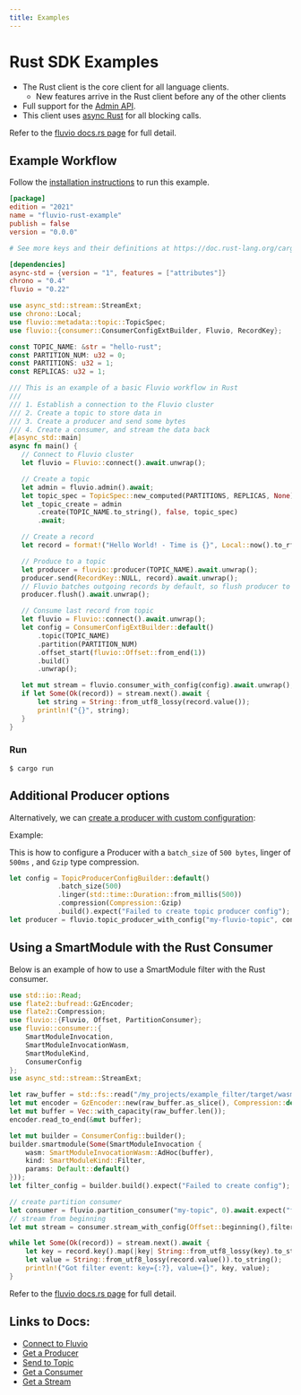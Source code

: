 ```yaml
---
title: Examples
---
```


# Rust SDK Examples

* The Rust client is the core client for all language clients.
  * New features arrive in the Rust client before any of the other clients
* Full support for the [Admin API](https://docs.rs/fluvio/latest/fluvio/struct.FluvioAdmin.html).
* This client uses [async Rust](https://rust-lang.github.io/async-book/) for all blocking calls.

Refer to the [fluvio docs.rs page] for full detail.
## Example Workflow

Follow the [installation instructions](/) to run this example.

```toml
[package]
edition = "2021"
name = "fluvio-rust-example"
publish = false
version = "0.0.0"

# See more keys and their definitions at https://doc.rust-lang.org/cargo/reference/manifest.html

[dependencies]
async-std = {version = "1", features = ["attributes"]}
chrono = "0.4"
fluvio = "0.22"
```

```rust
use async_std::stream::StreamExt;
use chrono::Local;
use fluvio::metadata::topic::TopicSpec;
use fluvio::{consumer::ConsumerConfigExtBuilder, Fluvio, RecordKey};

const TOPIC_NAME: &str = "hello-rust";
const PARTITION_NUM: u32 = 0;
const PARTITIONS: u32 = 1;
const REPLICAS: u32 = 1;

/// This is an example of a basic Fluvio workflow in Rust
///
/// 1. Establish a connection to the Fluvio cluster
/// 2. Create a topic to store data in
/// 3. Create a producer and send some bytes
/// 4. Create a consumer, and stream the data back
#[async_std::main]
async fn main() {
   // Connect to Fluvio cluster
   let fluvio = Fluvio::connect().await.unwrap();

   // Create a topic
   let admin = fluvio.admin().await;
   let topic_spec = TopicSpec::new_computed(PARTITIONS, REPLICAS, None);
   let _topic_create = admin
       .create(TOPIC_NAME.to_string(), false, topic_spec)
       .await;

   // Create a record
   let record = format!("Hello World! - Time is {}", Local::now().to_rfc2822());

   // Produce to a topic
   let producer = fluvio::producer(TOPIC_NAME).await.unwrap();
   producer.send(RecordKey::NULL, record).await.unwrap();
   // Fluvio batches outgoing records by default, so flush producer to ensure all records are sent
   producer.flush().await.unwrap();

   // Consume last record from topic
   let fluvio = Fluvio::connect().await.unwrap();
   let config = ConsumerConfigExtBuilder::default()
       .topic(TOPIC_NAME)
       .partition(PARTITION_NUM)
       .offset_start(fluvio::Offset::from_end(1))
       .build()
       .unwrap();

   let mut stream = fluvio.consumer_with_config(config).await.unwrap();
   if let Some(Ok(record)) = stream.next().await {
       let string = String::from_utf8_lossy(record.value());
       println!("{}", string);
   }
}
```

### Run

```shell copy="fl"
$ cargo run
```

## Additional Producer options

Alternatively, we can [create a producer with custom configuration]:

Example:

This is how to configure a Producer with a
`batch_size` of `500 bytes`, linger of `500ms` , and `Gzip` type compression.

```rust
let config = TopicProducerConfigBuilder::default()
    		.batch_size(500)
    		.linger(std::time::Duration::from_millis(500))
    		.compression(Compression::Gzip)
    		.build().expect("Failed to create topic producer config");
let producer = fluvio.topic_producer_with_config("my-fluvio-topic", config).await.expect("Failed to create a producer");
```

[create a producer with custom configuration]: https://docs.rs/fluvio/latest/fluvio/struct.Fluvio.html#method.topic_producer_with_config

## Using a SmartModule with the Rust Consumer

Below is an example of how to use a SmartModule filter with the Rust consumer.

```rust
use std::io::Read;
use flate2::bufread::GzEncoder;
use flate2::Compression;
use fluvio::{Fluvio, Offset, PartitionConsumer};
use fluvio::consumer::{
    SmartModuleInvocation,
    SmartModuleInvocationWasm,
    SmartModuleKind,
    ConsumerConfig
};
use async_std::stream::StreamExt;

let raw_buffer = std::fs::read("/my_projects/example_filter/target/wasm32-unknown-unknown/release/example_filter.wasm").expect("wasm file is missing");
let mut encoder = GzEncoder::new(raw_buffer.as_slice(), Compression::default());
let mut buffer = Vec::with_capacity(raw_buffer.len());
encoder.read_to_end(&mut buffer);

let mut builder = ConsumerConfig::builder();
builder.smartmodule(Some(SmartModuleInvocation {
    wasm: SmartModuleInvocationWasm::AdHoc(buffer),
    kind: SmartModuleKind::Filter,
    params: Default::default()
}));
let filter_config = builder.build().expect("Failed to create config");

// create partition consumer
let consumer = fluvio.partition_consumer("my-topic", 0).await.expect("failed to create consumer");
// stream from beginning
let mut stream = consumer.stream_with_config(Offset::beginning(),filter_config).await.expect("Failed to create stream");

while let Some(Ok(record)) = stream.next().await {
    let key = record.key().map(|key| String::from_utf8_lossy(key).to_string());
    let value = String::from_utf8_lossy(record.value()).to_string();
    println!("Got filter event: key={:?}, value={}", key, value);
}
```

Refer to the [fluvio docs.rs page] for full detail.

[Admin Api]: https://docs.rs/fluvio/latest/fluvio/struct.FluvioAdmin.html
[async rust]: https://rust-lang.github.io/async-book/
[fluvio docs.rs page]: https://docs.rs/fluvio/

## Links to Docs:
* [Connect to Fluvio](https://docs.rs/fluvio/0.12.12/fluvio/struct.Fluvio.html#method.connect)
* [Get a Producer](https://docs.rs/fluvio/latest/fluvio/struct.Fluvio.html#method.topic_producer)
* [Send to Topic](https://docs.rs/fluvio/latest/fluvio/struct.TopicProducer.html#method.send)
* [Get a Consumer](https://docs.rs/fluvio/latest/fluvio/struct.Fluvio.html#method.partition_consumer)
* [Get a Stream](https://docs.rs/fluvio/latest/fluvio/consumer/struct.PartitionConsumer.html#method.stream)
